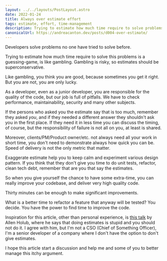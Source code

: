 ```yaml
---
layout: ../../layouts/PostLayout.astro
date: 2022-01-24
title: Always over estimate effort
tags: estimate, effort, time-management
description: Trying to estimate how much time require to solve problems no one solved before is a guessing-game, is like gambling.
canonicalUrl: https://andreacanton.dev/posts/d004-over-estimate/
---
```


Developers solve problems no one have tried to solve before.

Trying to estimate how much time require to solve this problems is a guessing-game, is like gambling.
Gambling is risky, so estimates should be superconservative.

Like gambling, you think you are good, because sometimes you get it right.
But you are not, you are only lucky.

As a developer, even as a junior developer, you are responsible for the quality of the code, but our job is full of pitfalls.
We have to check performance, maintainability, security and many other subjects.

If the persons who asked you the estimate say that is too much, remember they asked _you_, and if they needed a different answer they shouldn't ask you in the first place.
If they need it in less time you can discuss the timing, of course, but the responsibility of failure is not all on you, at least is shared.

Moreover, clients/PM/Product owner/etc. not always need all your work in short time,
you don't need to demonstrate always how quick you can be. Speed of delivery is not the only metric that matter.

Exaggerate estimate help you to keep calm and experiment various design pattern.
If you think that they don't give you time to do unit tests, refactor, clean tech debt, remember that are you that say the estimates.

So when you give yourself the chance to have some extra-time, you can really improve your codebase, and deliver very high quality code.

Thirty minutes can be enough to make significant improvements.

What is a better time to refactor a feature that anyway will be tested? You decide. You have the power to find time to improve the code.

Inspiration for this article, other than personal experience, is [this talk](https://www.youtube.com/watch?v=QVBlnCTu9Ms) by Allen Holub, where he says that doing estimates is stupid and you should not do it. I agree with him, but I'm not a CSO (Chief of Something Officer), I'm a senior developer of a company where I don't have the option to don't give estimates.

I hope this article start a discussion and help me and some of you to better manage this itchy argument.
